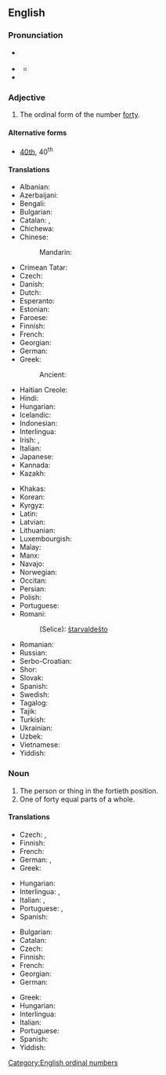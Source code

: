 ==English==
{{number box|en|40}}

===Pronunciation===
* {{a|RP}} {{IPA|en|/ˈfɔː.ti.əθ/}}
* {{a|GenAm}} {{IPA|en|/ˈfɔɹ.ti.əθ/}}
** {{audio|en|En-us-fortieth.ogg|Audio (US)}}
* {{hyphenation|en|for|ti|eth}}

===Adjective===
{{en-adj|-}}

# The ordinal form of the number [[forty]].

====Alternative forms====
* [[40th]], 40<sup>th</sup>

====Translations====
{{trans-top-also|ordinal form of forty|40th}}
* Albanian: {{t+|sq|dyzetë}}
* Azerbaijani: {{t|az|qırxıncı}}
* Bengali: {{t|bn|চত্বারিংশত্তম}}
* Bulgarian: {{t|bg|четиресетият}}
* Catalan: {{t+|ca|quarantè}}, {{t|ca|quadragèsim}}
* Chichewa: {{t|ny|chamakumi anai}}
* Chinese:
*: Mandarin: {{t|cmn|第四十|tr=dì sìshí|sc=Hani}}
* Crimean Tatar: {{t|crh|qırqıncı}}
* Czech: {{t+|cs|čtyřicátý}}
* Danish: {{t|da|fyrretyvende}}
* Dutch: {{t+|nl|veertigste}}
* Esperanto: {{t|eo|kvardeka}}
* Estonian: {{t|et|neljakümnes}}
* Faroese: {{t|fo|fjørutiundi}}
* Finnish: {{t|fi|neljäskymmenes}}
* French: {{t+|fr|quarantième}}
* Georgian: {{t|ka|მეორმოცე}}
* German: {{t+|de|vierzigste}}
* Greek: {{t+|el|τεσσαρακοστός}}
*: Ancient: {{t|grc|τεσσαρακοστός}}
* Haitian Creole: {{t|ht|karantyèm}}
* Hindi: {{t|hi|चालीसवां}}
* Hungarian: {{t+|hu|negyvenedik}}
* Icelandic: {{t|is|fertugasta}}
* Indonesian: {{t|id|keempatpuluh}}
* Interlingua: {{t|ia|quarantesime}}
* Irish: {{t|ga|daicheadú}}, {{t|ga|ceathrachadú}}
* Italian: {{t+|it|quarantesimo}}
* Japanese: {{t|ja|第四十|tr=dai-shijū|sc=Jpan}}
* Kannada: {{t|kn|ನಲವತ್ತನೆಯ|sc=Knda}}
* Kazakh: {{t|kk|қырқыншы|sc=Cyrl}}
{{trans-mid}}
* Khakas: {{t|kjh|хырығынӌы|sc=Cyrl}}
* Korean: {{t|ko|사십 번째의}}
* Kyrgyz: {{t+|ky|элүүнчү|sc=Cyrl}}
* Latin: {{t|la|quadrāgēsimus}}
* Latvian: {{t|lv|četrdesmitais}}
* Lithuanian: {{t+|lt|keturiasdešimtas}}
* Luxembourgish: {{t|lb|véierzegst}}
* Malay: {{t|ms|keempat puluh}}
* Manx: {{t|gv|daeedoo}}
* Navajo: {{t|nv|dízdiin góneʼ}}
* Norwegian: {{t|no|førtinde}}
* Occitan: {{t|oc|quaranten}}
* Persian: {{t+|fa|چهلم|sc=fa-Arab}}
* Polish: {{t+|pl|czterdziesty}}
* Portuguese: {{t+|pt|quadragésimo}}
* Romani:
*: (Selice): [[štarvaldešto]]
* Romanian: {{t+|ro|patruzecilea}}
* Russian: {{t+|ru|сороково́й}}
* Serbo-Croatian: {{t|sh|četrdeseti}}
* Shor: {{t|cjs|қырығынчы}}
* Slovak: {{t+|sk|štyridsiaty}}
* Spanish: {{t+|es|cuadragésimo}}
* Swedish: {{t+|sv|fyrtionde}}
* Tagalog: {{t|tl|pang-apatnapu}}
* Tajik: {{t|tg|чиҳилуми|sc=Cyrl}}
* Turkish: {{t+|tr|kırkıncı}}
* Ukrainian: {{t+|uk|сороковий}}
* Uzbek: {{t+|uz|qirqinchi}}
* Vietnamese: {{t|vi|hạng bốn mươi}}
* Yiddish: {{t|yi|פֿערציקסט}}
{{trans-bottom}}

===Noun===
{{en-noun}}

# The person or thing in the fortieth position.
# One of forty equal parts of a whole.

====Translations====
{{trans-top|person or thing}}
* Czech: {{t+|cs|čtyřicátý|m}}, {{t|cs|čtyřicátá|f}}
* Finnish: {{t|fi|neljäskymmenes}}
* French: {{t+|fr|quarantième}}
* German: {{t+|de|vierzigster|m}}, {{t+|de|vierzigste|f}}
* Greek: {{t+|el|τεσσαρακοστός}}
{{trans-mid}}
* Hungarian: {{t+|hu|negyvenedik}}
* Interlingua: {{t|ia|quarantesimo|m}}, {{t|ia|quarantesima|f}}
* Italian: {{t+|it|quarantesimo|m}}, {{t+|it|quarantesima|f}}
* Portuguese: {{t+|pt|quadragésimo|m}}, {{t+|pt|quadragésima|f}}
* Spanish: {{t+|es|cuadragésimo}}
{{trans-bottom}}

{{trans-top|one of forty equal parts}}
* Bulgarian: {{t|bg|една четиридесета}}
* Catalan: {{t+|ca|quarantè|m}}
* Czech: {{t|cs|čtyřicetina|f}}
* Finnish: {{t|fi|neljäskymmenesosa}}
* French: {{t+|fr|quarantième|m}}
* Georgian: {{t|ka|მეორმოცედი}}
* German: {{t|de|vierzigstel|n}}
{{trans-mid}}
* Greek: {{t+|el|τεσσαρακοστό|n}}
* Hungarian: {{t|hu|negyvened}}
* Interlingua: {{t|ia|quarantesimo}}
* Italian: {{t+|it|quarantesimo|m}}
* Portuguese: {{t|pt|quarenta avos|m}}
* Spanish: {{t+|es|cuarentavo}}
* Yiddish: {{t|yi|פֿערציקסטל|n}}
{{trans-bottom}}

[[Category:English ordinal numbers]]